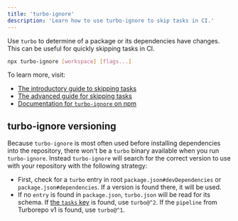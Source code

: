 ```yaml
---
title: 'turbo-ignore'
description: 'Learn how to use turbo-ignore to skip tasks in CI.'
---
```


Use `turbo` to determine of a package or its dependencies have changes. This can be useful for quickly skipping tasks in CI.

```bash title="Terminal"
npx turbo-ignore [workspace] [flags...]
```

To learn more, visit:

- [The introductory guide to skipping tasks](/repo/docs/crafting-your-repository/constructing-ci#skipping-tasks-and-other-unnecessary-work)
- [The advanced guide for skipping tasks](/repo/docs/guides/skipping-tasks)
- [Documentation for `turbo-ignore` on npm](https://www.npmjs.com/package/turbo-ignore)

## turbo-ignore versioning

Because `turbo-ignore` is most often used before installing dependencies into the repository, there won't be a `turbo` binary available when you run `turbo-ignore`. Instead `turbo-ignore` will search for the correct version to use with your repository with the following strategy:

- First, check for a `turbo` entry in root `package.json#devDependencies` or `package.json#dependencies`. If a version is found there, it will be used.
- If no `entry` is found in `package.json`, `turbo.json` will be read for its schema. If [the `tasks` key](/repo/docs/reference/configuration#tasks) is found, use `turbo@^2`. If the `pipeline` from Turborepo v1 is found, use `turbo@^1`.
